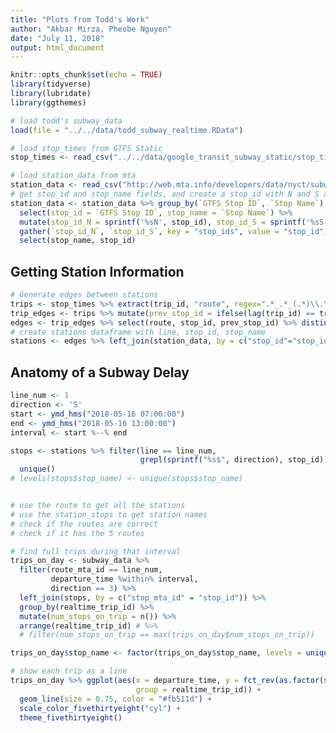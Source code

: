 ```yaml
---
title: "Plots from Todd's Work"
author: "Akbar Mirza, Pheobe Nguyen"
date: "July 11, 2018"
output: html_document
---
```


```r
knitr::opts_chunk$set(echo = TRUE)
library(tidyverse)
library(lubridate)
library(ggthemes)

# load todd's subway_data
load(file = "../../data/todd_subway_realtime.RData")

# load stop_times from GTFS Static
stop_times <- read_csv("../../data/google_transit_subway_static/stop_times.txt")

# load station_data from mta
station_data <- read_csv("http://web.mta.info/developers/data/nyct/subway/Stations.csv")
# get stop_id and stop_name fields, and create a stop_id with N and S appended
station_data <- station_data %>% group_by(`GTFS Stop ID`, `Stop Name`) %>%
  select(stop_id = `GTFS Stop ID`, stop_name = `Stop Name`) %>%
  mutate(stop_id_N = sprintf('%sN', stop_id), stop_id_S = sprintf('%sS', stop_id)) %>%
  gather(`stop_id_N`, `stop_id_S`, key = "stop_ids", value = "stop_id") %>%
  select(stop_name, stop_id)
```

## Getting Station Information

```r
# Generate edges between stations
trips <- stop_times %>% extract(trip_id, "route", regex=".*_.*_(.*)\\.\\..*", remove = FALSE)
trip_edges <- trips %>% mutate(prev_stop_id = ifelse(lag(trip_id) == trip_id, lag(stop_id), NA))
edges <- trip_edges %>% select(route, stop_id, prev_stop_id) %>% distinct()
# create stations dataframe with line, stop_id, stop_name
stations <- edges %>% left_join(station_data, by = c("stop_id"="stop_id")) %>% select(line=route, stop_id, stop_name)
```

## Anatomy of a Subway Delay

```r

line_num <- 1
direction <- 'S'
start <- ymd_hms("2018-05-16 07:00:00")
end <- ymd_hms("2018-05-16 13:00:00")
interval <- start %--% end

stops <- stations %>% filter(line == line_num,
                             grepl(sprintf("%s$", direction), stop_id)) %>%
  unique()
# levels(stops$stop_name) <- unique(stops$stop_name)


# use the route to get all the stations
# use the station_stops to get station names
# check if the routes are correct
# check if it has the 5 routes

# find full trips during that interval
trips_on_day <- subway_data %>%
  filter(route_mta_id == line_num,
         departure_time %within% interval,
         direction == 3) %>%
  left_join(stops, by = c("stop_mta_id" = "stop_id")) %>%
  group_by(realtime_trip_id) %>%
  mutate(num_stops_on_trip = n()) %>%
  arrange(realtime_trip_id) # %>%
  # filter(num_stops_on_trip == max(trips_on_day$num_stops_on_trip))

trips_on_day$stop_name <- factor(trips_on_day$stop_name, levels = unique(stops$stop_name))

# show each trip as a line
trips_on_day %>% ggplot(aes(x = departure_time, y = fct_rev(as.factor(stop_name)),
                            group = realtime_trip_id)) +
  geom_line(size = 0.75, color = "#fb511d") +
  scale_color_fivethirtyeight("cyl") +
  theme_fivethirtyeight()
  
```


